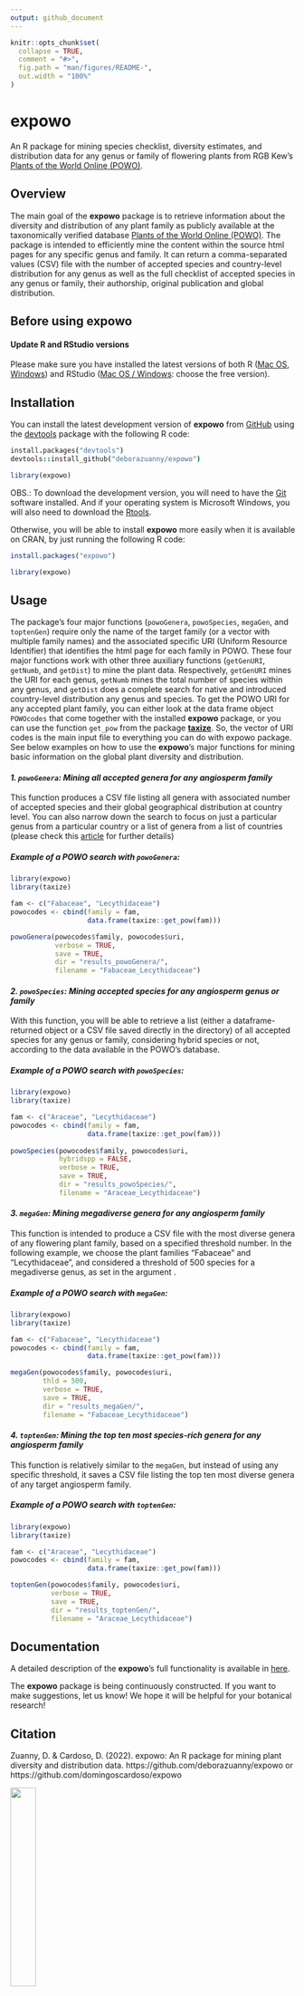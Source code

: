 ```yaml
---
output: github_document
---
```


<!-- README.md is generated from README.Rmd. Please edit that file -->

```r
knitr::opts_chunk$set(
  collapse = TRUE,
  comment = "#>",
  fig.path = "man/figures/README-",
  out.width = "100%"
)
```

# expowo

An R package for mining species checklist, diversity estimates, and distribution 
data for any genus or family of flowering plants from RGB Kew’s [Plants of the World Online (POWO)](https://powo.science.kew.org).

## Overview

The main goal of the __expowo__ package is to retrieve information about the 
diversity and distribution of any plant family as publicly available at the 
taxonomically verified database [Plants of the World Online (POWO)](https://powo.science.kew.org).
The package is intended to efficiently mine the content within the source html pages
for any specific genus and family. It can return a comma-separated values (CSV) 
file with the number of accepted species and country-level distribution for any genus
as well as the full checklist of accepted species in any genus or family, their authorship, original publication and global distribution.


## Before using __expowo__

#### Update R and RStudio versions
Please make sure you have installed the latest versions of both R (<a href= "https://cran.r-project.org/bin/macosx/" target="_blank">Mac OS</a>, <a href= "https://cran.r-project.org/bin/windows/base/" target="_blank">Windows</a>) and 
RStudio (<a href= "https://www.rstudio.com/products/rstudio/download/" 
target="_blank">Mac OS /  Windows</a>: choose the free version).


## Installation

You can install the latest development version of __expowo__ from [GitHub](https://github.com/) 
using the [devtools](https://github.com/r-lib/devtools) package with the following 
R code:

``` coffee
install.packages("devtools")
devtools::install_github("deborazuanny/expowo")
```
```r
library(expowo)
```

OBS.: To download the development version, you will need to have the [Git](http://git-scm.com/) software installed. And if your operating system is Microsoft Windows, you will 
also need to download the [Rtools](http://cran.r-project.org/bin/windows/Rtools/).

Otherwise, you will be able to install __expowo__ more easily when it is available
on CRAN, by just running the following R code:

``` r
install.packages("expowo")
```
```r
library(expowo)
```

## Usage

The package's four major functions (`powoGenera`, `powoSpecies`, `megaGen`, and 
`toptenGen`) require only the name of the target family (or a vector with multiple 
family names) and the associated specific URI (Uniform Resource Identifier) that 
identifies the html page for each family in POWO. These four major functions work 
with other three auxiliary functions (`getGenURI`, `getNumb`, and `getDist`)
to mine the plant data. Respectively, `getGenURI` mines the URI for each genus, 
`getNumb` mines the total number of species within any genus, and `getDist` does 
a complete search for native and introduced country-level distribution any genus 
and species. To get the POWO URI for any accepted plant family, 
you can either look at the data frame object `POWOcodes` that come together 
with the installed __expowo__ package, or you can use the function `get_pow` from 
the package [__taxize__](https://github.com/ropensci/taxize). So, the vector of URI 
codes is the main input file to everything you can do with expowo package. See 
below examples on how to use the __expowo__'s major functions for mining basic 
information on the global plant diversity and distribution.

#### _1. `powoGenera`: Mining all accepted genera for any angiosperm family_

This function produces a CSV file listing all genera with associated number of 
accepted species and their global geographical distribution at country level. 
You can also narrow down the search to focus on just a particular genus from a particular country or a list of genera from a list of countries (please check this [article](https://domingoscardoso.github.io/expowo/articles/mining_accepted_genera.html) for further details)

##### Example of a POWO search with `powoGenera`:
``` r
library(expowo)
library(taxize)

fam <- c("Fabaceae", "Lecythidaceae")
powocodes <- cbind(family = fam,
                   data.frame(taxize::get_pow(fam)))

powoGenera(powocodes$family, powocodes$uri,
           verbose = TRUE,
           save = TRUE,
           dir = "results_powoGenera/",
           filename = "Fabaceae_Lecythidaceae")
```


#### _2. `powoSpecies`: Mining accepted species for any angiosperm genus or family_

With this function, you will be able to retrieve a list (either a dataframe-returned object or a CSV file saved directly in the directory) of all accepted species for 
any genus or family, considering hybrid species or not, according to 
the data available in the POWO's database.

##### Example of a POWO search with `powoSpecies`:

``` r
library(expowo)
library(taxize)

fam <- c("Araceae", "Lecythidaceae")
powocodes <- cbind(family = fam,
                   data.frame(taxize::get_pow(fam)))
                   
powoSpecies(powocodes$family, powocodes$uri,
            hybridspp = FALSE,
            verbose = TRUE,
            save = TRUE,
            dir = "results_powoSpecies/",
            filename = "Araceae_Lecythidaceae")
```

#### _3. `megaGen`: Mining megadiverse genera for any angiosperm family_

This function is intended to produce a CSV file with the most diverse genera of 
any flowering plant family, based on a specified threshold number. In the following 
example, we choose the plant families "Fabaceae" and "Lecythidaceae", and considered 
a threshold of 500 species for a megadiverse genus, as set in the argument \code{thld}.

##### Example of a POWO search with `megaGen`:

``` r
library(expowo)
library(taxize)

fam <- c("Fabaceae", "Lecythidaceae")
powocodes <- cbind(family = fam,
                   data.frame(taxize::get_pow(fam)))

megaGen(powocodes$family, powocodes$uri,
        thld = 500,
        verbose = TRUE,
        save = TRUE,
        dir = "results_megaGen/",
        filename = "Fabaceae_Lecythidaceae")
```

#### _4. `toptenGen`: Mining the top ten most species-rich genera for any angiosperm family_

This function is relatively similar to the `megaGen`, but instead of using any 
specific threshold, it saves a CSV file listing the top ten most diverse genera
of any target angiosperm family.

##### Example of a POWO search with `toptenGen`:

``` r
library(expowo)
library(taxize)

fam <- c("Araceae", "Lecythidaceae")
powocodes <- cbind(family = fam,
                   data.frame(taxize::get_pow(fam)))

toptenGen(powocodes$family, powocodes$uri,
          verbose = TRUE,
          save = TRUE,
          dir = "results_toptenGen/",
          filename = "Araceae_Lecythidaceae")
```


## Documentation
A detailed description of the __expowo__'s full functionality is available in [here](https://domingoscardoso.github.io/expowo/).

The __expowo__ package is being continuously constructed. If you want to make 
suggestions, let us know! We hope it will be helpful for your botanical research!

## Citation
Zuanny, D. & Cardoso, D. (2022). expowo: An R package for mining plant diversity 
and distribution data. https://github.com/deborazuanny/expowo or 
https://github.com/domingoscardoso/expowo


![](man/figures/DBOSlab_logo.png){width=30%}